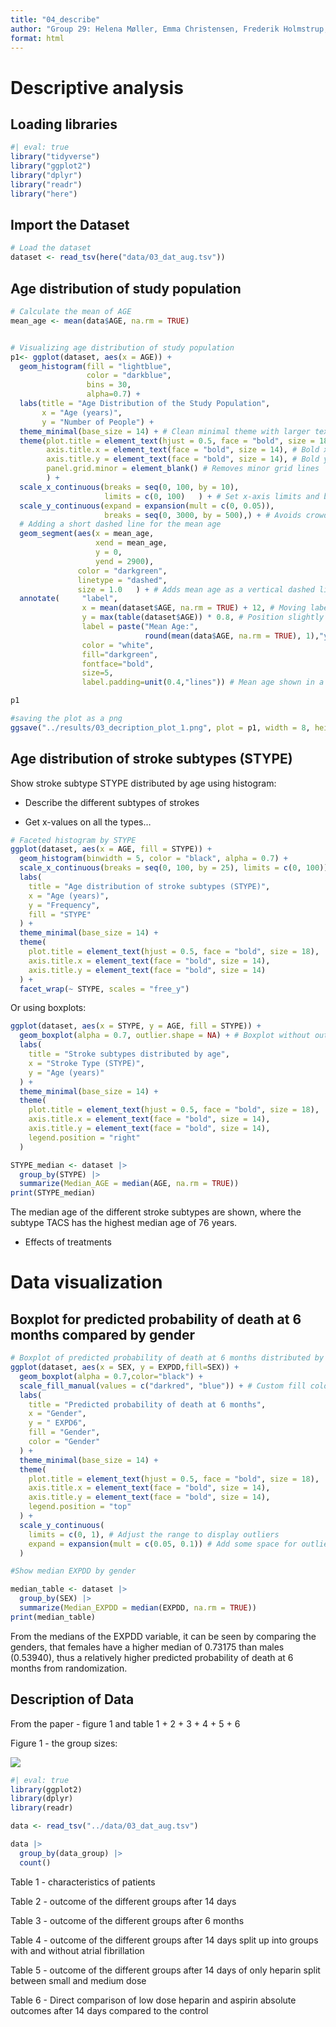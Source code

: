 ```yaml
---
title: "04_describe"
author: "Group 29: Helena Møller, Emma Christensen, Frederik Holmstrup, Casper Harreby & Laura Christiansen"
format: html
---
```


# Descriptive analysis

## Loading libraries

```r
#| eval: true 
library("tidyverse")
library("ggplot2")
library("dplyr") 
library("readr")
library("here")
```

## Import the Dataset

```r

# Load the dataset  
dataset <- read_tsv(here("data/03_dat_aug.tsv"))
```

## Age distribution of study population

```r

# Calculate the mean of AGE 
mean_age <- mean(data$AGE, na.rm = TRUE)  


# Visualizing age distribution of study population
p1<- ggplot(dataset, aes(x = AGE)) +   
  geom_histogram(fill = "lightblue", 
                 color = "darkblue",
                 bins = 30,
                 alpha=0.7) +   
  labs(title = "Age Distribution of the Study Population",     
       x = "Age (years)",     
       y = "Number of People") +   
  theme_minimal(base_size = 14) + # Clean minimal theme with larger text   
  theme(plot.title = element_text(hjust = 0.5, face = "bold", size = 18),
        axis.title.x = element_text(face = "bold", size = 14), # Bold x-axis title     
        axis.title.y = element_text(face = "bold", size = 14), # Bold y-axis title
        panel.grid.minor = element_blank() # Removes minor grid lines 
        ) +   
  scale_x_continuous(breaks = seq(0, 100, by = 10), 
                     limits = c(0, 100)   ) + # Set x-axis limits and breaks   
  scale_y_continuous(expand = expansion(mult = c(0, 0.05)),
                     breaks = seq(0, 3000, by = 500),) + # Avoids crowded y-axis and setting breaks 
  # Adding a short dashed line for the mean age     
  geom_segment(aes(x = mean_age,
                   xend = mean_age,  
                   y = 0, 
                   yend = 2900),
               color = "darkgreen",     
               linetype = "dashed",     
               size = 1.0   ) + # Adds mean age as a vertical dashed line   
  annotate(     "label",     
                x = mean(dataset$AGE, na.rm = TRUE) + 12, # Moving label 12 units right of mean to prevent overlap     
                y = max(table(dataset$AGE)) * 0.8, # Position slightly below the peak     
                label = paste("Mean Age:", 
                              round(mean(data$AGE, na.rm = TRUE), 1),"years"),
                color = "white",
                fill="darkgreen",
                fontface="bold",
                size=5,     
                label.padding=unit(0.4,"lines")) # Mean age shown in a text box with padding

p1

#saving the plot as a png
ggsave("../results/03_decription_plot_1.png", plot = p1, width = 8, height = 4, dpi = 300, bg = "white")

```

## Age distribution of stroke subtypes (STYPE)

Show stroke subtype STYPE distributed by age using histogram:

-   Describe the different subtypes of strokes

-   Get x-values on all the types...

```r

# Faceted histogram by STYPE
ggplot(dataset, aes(x = AGE, fill = STYPE)) +
  geom_histogram(binwidth = 5, color = "black", alpha = 0.7) +
  scale_x_continuous(breaks = seq(0, 100, by = 25), limits = c(0, 100)) +
  labs(
    title = "Age distribution of stroke subtypes (STYPE)",
    x = "Age (years)",
    y = "Frequency",
    fill = "STYPE"
  ) +
  theme_minimal(base_size = 14) +
  theme(
    plot.title = element_text(hjust = 0.5, face = "bold", size = 18),
    axis.title.x = element_text(face = "bold", size = 14),
    axis.title.y = element_text(face = "bold", size = 14)
  ) +
  facet_wrap(~ STYPE, scales = "free_y")
```

Or using boxplots:

```r

ggplot(dataset, aes(x = STYPE, y = AGE, fill = STYPE)) +
  geom_boxplot(alpha = 0.7, outlier.shape = NA) + # Boxplot without outlier points
  labs(
    title = "Stroke subtypes distributed by age",
    x = "Stroke Type (STYPE)",
    y = "Age (years)"
  ) +
  theme_minimal(base_size = 14) +
  theme(
    plot.title = element_text(hjust = 0.5, face = "bold", size = 18),
    axis.title.x = element_text(face = "bold", size = 14),
    axis.title.y = element_text(face = "bold", size = 14),
    legend.position = "right"
  )

```

```r

STYPE_median <- dataset |> 
  group_by(STYPE) |> 
  summarize(Median_AGE = median(AGE, na.rm = TRUE))
print(STYPE_median)
```

The median age of the different stroke subtypes are shown, where the subtype TACS has the highest median age of 76 years.

-   Effects of treatments

# Data visualization

## Boxplot for predicted probability of death at 6 months compared by gender

```r


# Boxplot of predicted probability of death at 6 months distributed by gender 
ggplot(dataset, aes(x = SEX, y = EXPDD,fill=SEX)) +
  geom_boxplot(alpha = 0.7,color="black") + 
  scale_fill_manual(values = c("darkred", "blue")) + # Custom fill colors for gender
  labs(
    title = "Predicted probability of death at 6 months",
    x = "Gender",
    y = " EXPD6",
    fill = "Gender",
    color = "Gender"
  ) +
  theme_minimal(base_size = 14) +
  theme(
    plot.title = element_text(hjust = 0.5, face = "bold", size = 18),
    axis.title.x = element_text(face = "bold", size = 14),
    axis.title.y = element_text(face = "bold", size = 14),
    legend.position = "top"
  ) +
  scale_y_continuous(
    limits = c(0, 1), # Adjust the range to display outliers
    expand = expansion(mult = c(0.05, 0.1)) # Add some space for outliers
  )
```

```r

#Show median EXPDD by gender

median_table <- dataset |> 
  group_by(SEX) |> 
  summarize(Median_EXPDD = median(EXPDD, na.rm = TRUE))
print(median_table)
```

From the medians of the EXPDD variable, it can be seen by comparing the genders, that females have a higher median of 0.73175 than males (0.53940), thus a relatively higher predicted probability of death at 6 months from randomization.

## Description of Data

From the paper - figure 1 and table 1 + 2 + 3 + 4 + 5 + 6

Figure 1 - the group sizes:

![](images/clipboard-2585393746.png)

```r
#| eval: true
library(ggplot2)
library(dplyr)
library(readr)
```

```r
data <- read_tsv("../data/03_dat_aug.tsv")
```

```r
data |> 
  group_by(data_group) |> 
  count()
```

Table 1 - characteristics of patients

Table 2 - outcome of the different groups after 14 days

Table 3 - outcome of the different groups after 6 months

Table 4 - outcome of the different groups after 14 days split up into groups with and without atrial fibrillation

Table 5 - outcome of the different groups after 14 days of only heparin split between small and medium dose

Table 6 - Direct comparison of low dose heparin and aspirin absolute outcomes after 14 days compared to the control
